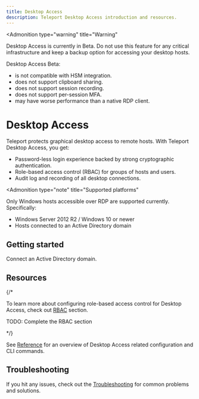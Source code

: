 ```yaml
---
title: Desktop Access
description: Teleport Desktop Access introduction and resources.
---
```


<Admonition
  type="warning"
  title="Warning"
>
  Desktop Access is currently in Beta. Do not use this feature for any critical
  infrastructure and keep a backup option for accessing your desktop hosts.

  Desktop Access Beta:

  - is not compatible with HSM integration.
  - does not support clipboard sharing.
  - does not support session recording.
  - does not support per-session MFA.
  - may have worse performance than a native RDP client.
</Admonition>

# Desktop Access

Teleport protects graphical desktop access to remote hosts. With Teleport
Desktop Access, you get:

- Password-less login experience backed by strong cryptographic
  authentication.
- Role-based access control (RBAC) for groups of hosts and users.
- Audit log and recording of all desktop connections.

<Admonition
  type="note"
  title="Supported platforms"
>
  Only Windows hosts accessible over RDP are supported currently. Specifically:

  - Windows Server 2012 R2 / Windows 10 or newer
  - Hosts connected to an Active Directory domain
</Admonition>

## Getting started

<TileSet>
  <Tile icon="desktop" title="Getting started" href="./getting-started.mdx">
    Connect an Active Directory domain.
  </Tile>
</TileSet>

## Resources

{/*

To learn more about configuring role-based access control for Desktop Access,
check out [RBAC](./rbac.mdx) section.

TODO: Complete the RBAC section

*/}

See [Reference](./reference.mdx) for an overview of
Desktop Access related configuration and CLI commands.

## Troubleshooting

If you hit any issues, check out the [Troubleshooting](./troubleshooting.mdx)
for common problems and solutions.
